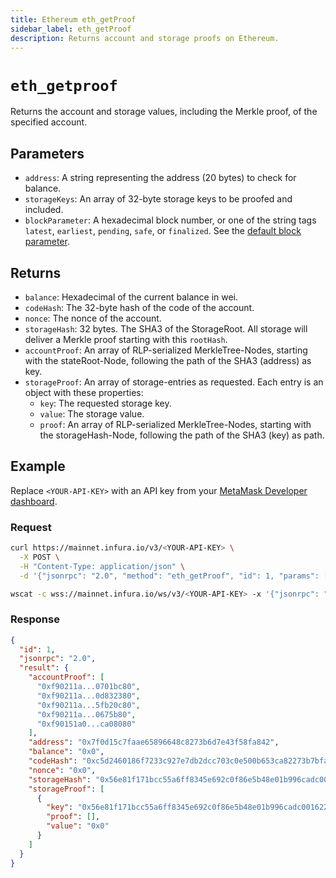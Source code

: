 ```yaml
---
title: Ethereum eth_getProof
sidebar_label: eth_getProof
description: Returns account and storage proofs on Ethereum.
---
```



# `eth_getproof`


Returns the account and storage values, including the Merkle proof, of the specified account. 

## Parameters

- `address`: A string representing the address (20 bytes) to check for balance.
- `storageKeys`: An array of 32-byte storage keys to be proofed and included.
- `blockParameter`: A hexadecimal block number, or one of the string tags `latest`, `earliest`,
  `pending`, `safe`, or `finalized`. See the [default block parameter](https://ethereum.org/en/developers/docs/apis/json-rpc/#default-block).

## Returns

- `balance`: Hexadecimal of the current balance in wei.
- `codeHash`: The 32-byte hash of the code of the account.
- `nonce`: The nonce of the account.
- `storageHash`: 32 bytes. The SHA3 of the StorageRoot. All storage will deliver a Merkle proof starting with this `rootHash`.
- `accountProof`: An array of RLP-serialized MerkleTree-Nodes, starting with the stateRoot-Node, following the path of the SHA3 (address) as key.
- `storageProof`: An array of storage-entries as requested. Each entry is an object with these properties:
  - `key`: The requested storage key.
  - `value`: The storage value.
  - `proof`: An array of RLP-serialized MerkleTree-Nodes, starting with the storageHash-Node, following the path of the SHA3 (key) as path.

## Example

Replace `<YOUR-API-KEY>` with an API key from your [MetaMask Developer dashboard](https://developer.metamask.io/).

### Request


<Tabs>
  <TabItem value="curl">

```bash
curl https://mainnet.infura.io/v3/<YOUR-API-KEY> \
  -X POST \
  -H "Content-Type: application/json" \
  -d '{"jsonrpc": "2.0", "method": "eth_getProof", "id": 1, "params": ["0x7F0d15C7FAae65896648C8273B6d7E43f58Fa842", ["0x56e81f171bcc55a6ff8345e692c0f86e5b48e01b996cadc001622fb5e363b421"], "latest"]}'
```

  </TabItem>
  <TabItem value="WSS">

```bash
wscat -c wss://mainnet.infura.io/ws/v3/<YOUR-API-KEY> -x '{"jsonrpc": "2.0", "method": "eth_getProof", "params": ["0x7F0d15C7FAae65896648C8273B6d7E43f58Fa842", ["0x56e81f171bcc55a6ff8345e692c0f86e5b48e01b996cadc001622fb5e363b421"], "latest"], "id": 1}'
```

  </TabItem>
</Tabs>

### Response


<Tabs>
  <TabItem value="JSON">

```json
{
  "id": 1,
  "jsonrpc": "2.0",
  "result": {
    "accountProof": [
      "0xf90211a...0701bc80",
      "0xf90211a...0d832380",
      "0xf90211a...5fb20c80",
      "0xf90211a...0675b80",
      "0xf90151a0...ca08080"
    ],
    "address": "0x7f0d15c7faae65896648c8273b6d7e43f58fa842",
    "balance": "0x0",
    "codeHash": "0xc5d2460186f7233c927e7db2dcc703c0e500b653ca82273b7bfad8045d85a470",
    "nonce": "0x0",
    "storageHash": "0x56e81f171bcc55a6ff8345e692c0f86e5b48e01b996cadc001622fb5e363b421",
    "storageProof": [
      {
        "key": "0x56e81f171bcc55a6ff8345e692c0f86e5b48e01b996cadc001622fb5e363b421",
        "proof": [],
        "value": "0x0"
      }
    ]
  }
}
```

  </TabItem>
</Tabs>
